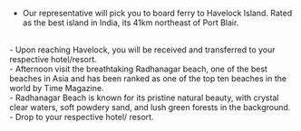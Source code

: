 - Our representative will pick you to board ferry to Havelock Island. Rated as the best island in India, its 41km northeast of Port Blair.
<br/>
- Upon reaching Havelock, you will be received and transferred to your respective hotel/resort. 
<br/>
- Afternoon visit the breathtaking Radhanagar beach, one of the best beaches in Asia and has been ranked as one of the top ten beaches in the world by Time Magazine.
<br/>
- Radhanagar Beach is known for its pristine natural beauty, with crystal clear waters, soft powdery sand, and lush green forests in the background.
<br/>
- Drop to your respective hotel/ resort.